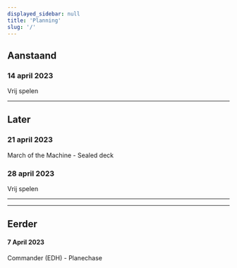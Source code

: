```yaml
---
displayed_sidebar: null
title: 'Planning'
slug: '/'
---
```


## Aanstaand
### 14 april 2023
Vrij spelen

---

## Later
### 21 april 2023 
March of the Machine - Sealed deck

### 28 april 2023
Vrij spelen

---
---

## Eerder
#### 7 April 2023
Commander (EDH) - Planechase


